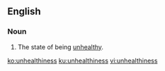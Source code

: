 ==English==
===Noun===
{{en-noun|-}}
# The state of being [[unhealthy]].

[[ko:unhealthiness]]
[[ku:unhealthiness]]
[[vi:unhealthiness]]